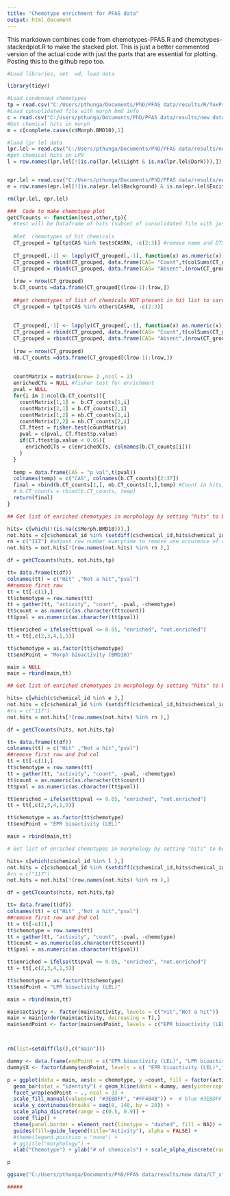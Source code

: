 ---
title: "Chemotype enrichment for PFAS data"
output: html_document
---

This markdown combines code from chemotypes-PFAS.R and chemotypes-stackedplot.R to make the stacked plot. This is just a better commented version of the actual code with just the parts that are essential for plotting. Posting this to the github repo too.
```{r setup, include=FALSE}

#Load libraries, set  wd, load data 

library(tidyr)

#Load condensed chemotypes
tp = read.csv("C:/Users/pthunga/Documents/PhD/PFAS data/results/R/ToxPrints_PFAS-condensed.csv")
#Load consolidated file with morph bmd info
c = read.csv("C:/Users/pthunga/Documents/PhD/PFAS data/results/new data/consolidated_new.csv")
#Get chemical hits in morph
m = c[complete.cases(c$Morph.BMD10),1]

#load lpr lel data
lpr.lel = read.csv("C:/Users/pthunga/Documents/PhD/PFAS data/results/new data/lpr.csv", row.names = 1)
#get chemical hits in LPR
l = row.names(lpr.lel[!(is.na(lpr.lel$Light & is.na(lpr.lel$Dark))),])


epr.lel = read.csv("C:/Users/pthunga/Documents/PhD/PFAS data/results/new data/epr.csv", row.names = 1)
e = row.names(epr.lel[!(is.na(epr.lel$Background) & is.na(epr.lel$Excitatory) & is.na(epr.lel$Refractory)),])

rm(lpr.lel, epr.lel)


```



```{r, include=FALSE }
###  Code to make chemotype plot
getCTcounts <- function(test,other,tp){
  #test will be Dataframe of hits (subset of consolidated file with just hits) and other will be that of non-hits. TP = condensed toxprints
  
  #Get  chemotypes of hit chemicals
  CT_grouped = tp[tp$CAS %in% test$CASRN, -c(2:3)] #remove name and DTSXID, retain toxprints of just hits
  
  CT_grouped[,-1] <- lapply(CT_grouped[,-1], function(x) as.numeric(x)) #convert all col to numeric
  CT_grouped = rbind(CT_grouped, data.frame(CAS= "Count",t(colSums(CT_grouped[,-1])))) #bind a row with sums of all chemotype counts
  CT_grouped = rbind(CT_grouped, data.frame(CAS= "Absent",(nrow(CT_grouped) - CT_grouped[nrow(CT_grouped) ,-1] - 1)))
  
  lrow = nrow(CT_grouped)
  b.CT_counts =data.frame(CT_grouped[(lrow-1):lrow,])
  
  ##get chemotypes of list of chemicals NOT present in hit list to carry out fishers test
  CT_grouped = tp[tp$CAS %in% other$CASRN, -c(2:3)]
  
  
  CT_grouped[,-1] <- lapply(CT_grouped[,-1], function(x) as.numeric(x))
  CT_grouped = rbind(CT_grouped, data.frame(CAS= "Count",t(colSums(CT_grouped[,-1]))))
  CT_grouped = rbind(CT_grouped, data.frame(CAS= "Absent",(nrow(CT_grouped) - CT_grouped[nrow(CT_grouped) ,-1] - 1)))
  
  lrow = nrow(CT_grouped)
  nb.CT_counts =data.frame(CT_grouped[(lrow-1):lrow,])
  
  
  countMatrix = matrix(nrow= 2 ,ncol = 2)
  enrichedCTs = NULL #fisher test for enrichment
  pval = NULL
  for(i in 2:ncol(b.CT_counts)){
    countMatrix[1,1] =  b.CT_counts[1,i]
    countMatrix[2,1] = b.CT_counts[2,i]
    countMatrix[1,2] = nb.CT_counts[1,i]
    countMatrix[2,2] = nb.CT_counts[2,i]
    CT.ftest = fisher.test(countMatrix)
    pval = c(pval, CT.ftest$p.value)
    if(CT.ftest$p.value < 0.05){
      enrichedCTs = c(enrichedCTs, colnames(b.CT_counts[i]))
    }
  }
  
  temp = data.frame(CAS = "p val",t(pval))
  colnames(temp) = c("CAS", colnames(b.CT_counts)[2:37])
  final = rbind(b.CT_counts[1,], nb.CT_counts[1,],temp) #Count in hits,  count in non hits, p value
  # b.CT_counts = rbind(b.CT_counts, temp)
  return(final)
}


```


```{r }

## Get list of enriched chemotypes in morphology by setting "hits" to be only rows with morph biolactiivty. Run CTcounts fn  

hits= c[which(!(is.na(c$Morph.BMD10))),]
not.hits = c[c$chemical_id %in% (setdiff(c$chemical_id,hits$chemical_id)),] #chemical 4434 is duplicated remove one occurence of it
rn = c("117") #adjust row number everytime to remove one occurence of chemical "Perfluorobutanedioic acid" / 4434
not.hits = not.hits[!(row.names(not.hits) %in% rn ),]

df = getCTcounts(hits, not.hits,tp)

tt= data.frame(t(df))
colnames(tt) = c("Hit" ,"Not a hit","pval")
##remove first row 
tt = tt[-c(1),]
tt$chemotype = row.names(tt)
tt = gather(tt, "activity", "count", -pval, -chemotype)
tt$count = as.numeric(as.character(tt$count))
tt$pval = as.numeric(as.character(tt$pval))

tt$enriched = ifelse(tt$pval <= 0.05, "enriched", "not.enriched")
tt = tt[,c(2,3,4,1,5)]

tt$chemotype = as.factor(tt$chemotype)
tt$endPoint = "Morph bioactivity (BMD10)"

main = NULL
main = rbind(main,tt)

## Get list of enriched chemotypes in morphology by setting "hits" to be only rows with EPR biolactiivty. Run CTcounts fn  

hits= c[which(c$chemical_id %in% e ),]
not.hits = c[c$chemical_id %in% (setdiff(c$chemical_id,hits$chemical_id)),] #chemical 4434 is duplicated remove one occurence of it
#rn = c("117")
not.hits = not.hits[!(row.names(not.hits) %in% rn ),]

df = getCTcounts(hits, not.hits,tp)

tt= data.frame(t(df))
colnames(tt) = c("Hit" ,"Not a hit","pval")
##remove first row and 2nd col
tt = tt[-c(1),]
tt$chemotype = row.names(tt)
tt = gather(tt, "activity", "count", -pval, -chemotype)
tt$count = as.numeric(as.character(tt$count))
tt$pval = as.numeric(as.character(tt$pval))

tt$enriched = ifelse(tt$pval <= 0.05, "enriched", "not.enriched")
tt = tt[,c(2,3,4,1,5)]

tt$chemotype = as.factor(tt$chemotype)
tt$endPoint = "EPR bioactivity (LEL)"

main = rbind(main,tt)

# Get list of enriched chemotypes in morphology by setting "hits" to be only rows with LPR biolactiivty. Run CTcounts fn  

hits= c[which(c$chemical_id %in% l ),]
not.hits = c[c$chemical_id %in% (setdiff(c$chemical_id,hits$chemical_id)),] #chemical 4434 is duplicated remove one occurence of it
#rn = c("117")
not.hits = not.hits[!(row.names(not.hits) %in% rn ),]

df = getCTcounts(hits, not.hits,tp)

tt= data.frame(t(df))
colnames(tt) = c("Hit" ,"Not a hit","pval")
##remove first row and 2nd col
tt = tt[-c(1),]
tt$chemotype = row.names(tt)
tt = gather(tt, "activity", "count", -pval, -chemotype)
tt$count = as.numeric(as.character(tt$count))
tt$pval = as.numeric(as.character(tt$pval))

tt$enriched = ifelse(tt$pval <= 0.05, "enriched", "not.enriched")
tt = tt[,c(2,3,4,1,5)]

tt$chemotype = as.factor(tt$chemotype)
tt$endPoint = "LPR bioactivity (LEL)"

main = rbind(main,tt)

```

```{r }


main$activity <- factor(main$activity, levels = c("Hit","Not a hit"))
main = main[order(main$activity, decreasing = T),]
main$endPoint <- factor(main$endPoint, levels = c("EPR bioactivity (LEL)","LPR bioactivity (LEL)","Morph bioactivity (BMD10)"))



rm(list=setdiff(ls(),c("main")))

dummy <- data.frame(endPoint = c("EPR bioactivity (LEL)", "LPR bioactivity (LEL)","Morph bioactivity (BMD10)"),Z = c(21, 34,31)) # to add vertical line with number of hits 
dummy$X <- factor(dummy$endPoint, levels = c( "EPR bioactivity (LEL)","LPR bioactivity (LEL)","Morph bioactivity (BMD10)"))

```

```{r }
p = ggplot(data = main, aes(x = chemotype, y =count, fill = factor(activity, levels=c("Not a hit","Hit")), alpha = enriched == "enriched")) +
  geom_bar(stat = "identity") + geom_hline(data = dummy, aes(yintercept = Z), linetype = 'dotted', color = "#FF4B4B" )+
  facet_wrap(endPoint ~ ., ncol = 3) +
  scale_fill_manual(values=c( "#3EBDFF", "#FF4B4B")) +  # blue #3EBDFF
  scale_y_continuous(breaks = seq(0, 140, by = 20)) + 
  scale_alpha_discrete(range = c(0.5, 0.9)) + 
  coord_flip() + 
  theme(panel.border = element_rect(linetype = "dashed", fill = NA)) +  
  guides(fill=guide_legend(title="Activity"), alpha = FALSE) + 
  #theme(legend.position = "none") +
  # ggtitle("morphology") +
  xlab("Chemotype") + ylab("# of chemicals") + scale_alpha_discrete(range = c(0.25, 1))

p

ggsave("C:/Users/pthunga/Documents/PhD/PFAS data/results/new data/CT_stacked-allEP-new.jpeg",plot=p, width = 25.75, height = 14.85,units="cm", dpi=300)

#####
```

